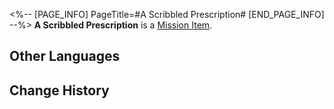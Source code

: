 <%-- [PAGE_INFO]
PageTitle=#A Scribbled Prescription#
[END_PAGE_INFO] --%>
{{Item Infobox
|id          = 140200
|image       = Item A Scribbled Prescription.png
|type        = Mission Item
|invCategory = Missions
|rarity      = 1
|effect      = 
|description = Messy writing that only a doctor can read.
}}
{{Description|''"This prescription can save people, but those who take it will hiccup uncontrollably every single day!"''}}
'''A Scribbled Prescription''' is a [[Mission Item]].

==Other Languages==
{{Other Languages
|en   = A Scribbled Prescription
|zhs  = 潦草的药方
|zht  = 潦草的藥方
|ja   = 乱雑な薬方
|ko   = 조잡한 처방전
|es   = Receta escrita con mala caligrafía
|fr   = Prescription griffonnée
|ru   = Рецепт неразборчивым почерком
|th   = ใบสั่งยาลายมือขยุกขยิก
|vi   = Phương Thuốc Viết Ngoáy
|de   = Ein hingekritzeltes Rezept
|id   = Resep yang Tulisannya Berantakan
|pt   = Um Rascunho de Receita
}}

==Change History==
{{Change History|2.0}}